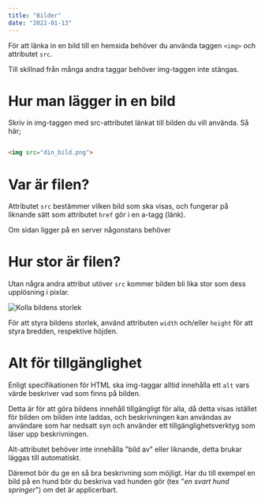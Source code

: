```yaml
---
title: "Bilder"
date: "2022-01-13"
---
```


För att länka in en bild till en hemsida behöver du använda taggen `<img>` och attributet `src`.

<Notice half="true">

Till skillnad från många andra taggar behöver img-taggen inte stängas.

</Notice>

# Hur man lägger in en bild

Skriv in img-taggen med src-attributet länkat till bilden du vill använda. Så här;

```html

<img src="din_bild.png">

```

# Var är filen?

Attributet `src` bestämmer vilken bild som ska visas, och fungerar på liknande sätt som attributet `href` gör i en a-tagg (länk).

Om sidan ligger på en server någonstans behöver
# Hur stor är filen?

Utan några andra attribut utöver `src` kommer bilden bli lika stor som dess upplösning i pixlar.

![Kolla bildens storlek](check_image_size.gif)

För att styra bildens storlek, använd attributen `width` och/eller `height` för att styra bredden, respektive höjden.

# Alt för tillgänglighet

Enligt specifikationen för HTML ska img-taggar alltid innehålla ett `alt` vars värde beskriver vad som finns på bilden.

Detta är för att göra bildens innehåll tillgängligt för alla, då detta visas istället för bilden om bilden inte laddas, och beskrivningen kan användas av användare som har nedsatt syn och använder ett tillgänglighetsverktyg som läser upp beskrivningen.

Alt-attributet behöver inte innehålla "bild av" eller liknande, detta brukar läggas till automatiskt.

Däremot bör du ge en så bra beskrivning som möjligt. Har du till exempel en bild på en hund bör du beskriva vad hunden gör (tex "*en svart hund springer*") om det är applicerbart.
